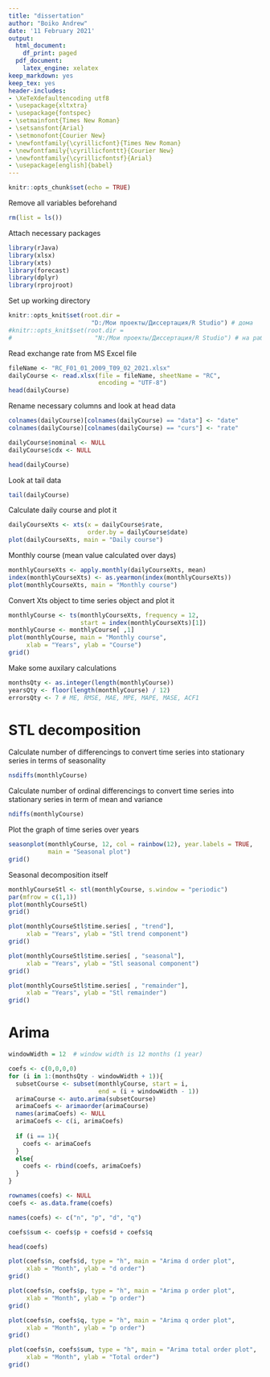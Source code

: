 ```yaml
---
title: "dissertation"
author: "Boiko Andrew"
date: '11 February 2021'
output:
  html_document:
    df_print: paged
  pdf_document:
    latex_engine: xelatex
keep_markdown: yes
keep_tex: yes
header-includes:
- \XeTeXdefaultencoding utf8
- \usepackage{xltxtra}
- \usepackage{fontspec}
- \setmainfont{Times New Roman}
- \setsansfont{Arial}
- \setmonofont{Courier New}
- \newfontfamily{\cyrillicfont}{Times New Roman}
- \newfontfamily{\cyrillicfonttt}{Courier New}
- \newfontfamily{\cyrillicfontsf}{Arial}
- \usepackage[english]{babel}
---
```


```r
knitr::opts_chunk$set(echo = TRUE)
```

Remove all variables beforehand
```r
rm(list = ls())
```

Attach necessary packages
```r
library(rJava)
library(xlsx)
library(xts)
library(forecast)
library(dplyr)
library(rprojroot)
```

Set up working directory
```r
knitr::opts_knit$set(root.dir =
                       "D:/Мои проекты/Диссертация/R Studio") # дома
#knitr::opts_knit$set(root.dir =
#                       "N:/Мои проекты/Диссертация/R Studio") # на работе
```

Read exchange rate from MS Excel file
```r
fileName <- "RC_F01_01_2009_T09_02_2021.xlsx"
dailyCourse <- read.xlsx(file = fileName, sheetName = "RC",
                         encoding = "UTF-8")
head(dailyCourse)
```

Rename necessary columns and look at head data
```r
colnames(dailyCourse)[colnames(dailyCourse) == "data"] <- "date"
colnames(dailyCourse)[colnames(dailyCourse) == "curs"] <- "rate"

dailyCourse$nominal <- NULL
dailyCourse$cdx <- NULL

head(dailyCourse)
```

Look at tail data
```r
tail(dailyCourse)
```

Calculate daily сourse and plot it
```r
dailyCourseXts <- xts(x = dailyCourse$rate,
                      order.by = dailyCourse$date)
plot(dailyCourseXts, main = "Daily course")
```

Monthly course (mean value calculated over days)
```r
monthlyCourseXts <- apply.monthly(dailyCourseXts, mean)
index(monthlyCourseXts) <- as.yearmon(index(monthlyCourseXts))
plot(monthlyCourseXts, main = "Monthly course")
```

Convert Xts object to time series object and plot it
```r
monthlyCourse <- ts(monthlyCourseXts, frequency = 12,
                    start = index(monthlyCourseXts)[1])
monthlyCourse <- monthlyCourse[ ,1]
plot(monthlyCourse, main = "Monthly course",
     xlab = "Years", ylab = "Course")
grid()
```

Make some auxilary calculations
```r
monthsQty <- as.integer(length(monthlyCourse))
yearsQty <- floor(length(monthlyCourse) / 12)
errorsQty <- 7 # ME, RMSE, MAE, MPE, MAPE, MASE, ACF1
```

# STL decomposition
Calculate number of differencings to convert time series into
stationary series in terms of seasonality
```r
nsdiffs(monthlyCourse)
```

Calculate number of ordinal differencings to convert time series into
stationary series in term of mean and variance
```r
ndiffs(monthlyCourse)
```

Plot the graph of time series over years
```r
seasonplot(monthlyCourse, 12, col = rainbow(12), year.labels = TRUE,
           main = "Seasonal plot")
grid()
```

Seasonal decomposition itself
```r
monthlyCourseStl <- stl(monthlyCourse, s.window = "periodic")
par(mfrow = c(1,1))
plot(monthlyCourseStl)
grid()
```

```r
plot(monthlyCourseStl$time.series[ , "trend"],
     xlab = "Years", ylab = "Stl trend component")
grid()

```

```r
plot(monthlyCourseStl$time.series[ , "seasonal"],
     xlab = "Years", ylab = "Stl seasonal component")
grid()
```
``` r
plot(monthlyCourseStl$time.series[ , "remainder"],
     xlab = "Years", ylab = "Stl remainder")
grid()
```

# Arima
```r
windowWidth = 12  # window width is 12 months (1 year)

coefs <- c(0,0,0,0)
for (i in 1:(monthsQty - windowWidth + 1)){
  subsetCourse <- subset(monthlyCourse, start = i,
                         end = (i + windowWidth - 1))
  arimaCourse <- auto.arima(subsetCourse)
  arimaCoefs <- arimaorder(arimaCourse)
  names(arimaCoefs) <- NULL
  arimaCoefs <- c(i, arimaCoefs)
  
  if (i == 1){
    coefs <- arimaCoefs
  }
  else{
    coefs <- rbind(coefs, arimaCoefs)
  }
}

rownames(coefs) <- NULL
coefs <- as.data.frame(coefs)

names(coefs) <- c("n", "p", "d", "q")

coefs$sum <- coefs$p + coefs$d + coefs$q

```

```r
head(coefs)
```
```r
plot(coefs$n, coefs$d, type = "h", main = "Arima d order plot",
     xlab = "Month", ylab = "d order")
grid()
```
```r
plot(coefs$n, coefs$p, type = "h", main = "Arima p order plot",
     xlab = "Month", ylab = "p order")
grid()
```
```r
plot(coefs$n, coefs$q, type = "h", main = "Arima q order plot",
     xlab = "Month", ylab = "p order")
grid()
```

``` r
plot(coefs$n, coefs$sum, type = "h", main = "Arima total order plot",
     xlab = "Month", ylab = "Total order")
grid()
```

